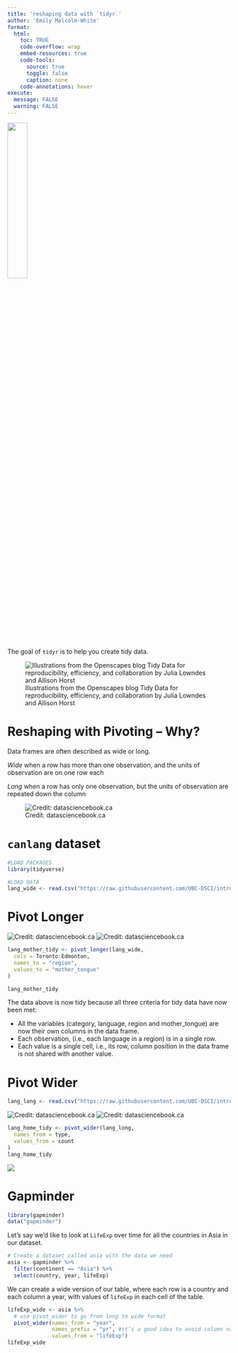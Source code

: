 ```yaml
---
title: 'reshaping data with `tidyr`'
author: 'Emily Malcolm-White'
format:
  html: 
    toc: TRUE
    code-overflow: wrap
    embed-resources: true
    code-tools:
      source: true
      toggle: false
      caption: none
    code-annotations: hover
execute: 
  message: FALSE
  warning: FALSE
---
```


![](https://tidyr.tidyverse.org/logo.png){width=30%}

The goal of `tidyr` is to help you create tidy data. 

![Illustrations from the Openscapes blog Tidy Data for reproducibility, efficiency, and collaboration by Julia Lowndes and Allison Horst](https://cdn.myportfolio.com/45214904-6a61-4e23-98d6-b140f8654a40/85520b8f-4629-4763-8a2a-9ceff27458bf_rw_1920.jpg?h=21007b20ac00cf37318dca645c215453)




# Reshaping with Pivoting -- Why? 

Data frames are often described as wide or long. 

*Wide* when a row has more than one observation, and the units of observation are on one row each

*Long* when a row has only one observation, but the units of observation are repeated down the column

![Credit: datasciencebook.ca](https://github.com/UBC-DSCI/introduction-to-datascience/blob/main/img/wrangling/pivot_functions.001.jpeg?raw=true)

# `canlang` dataset 

```r
#LOAD PACKAGES
library(tidyverse)

#LOAD DATA
lang_wide <- read.csv("https://raw.githubusercontent.com/UBC-DSCI/introduction-to-datascience/master/data/region_lang_top5_cities_wide.csv")
```

# Pivot Longer

![Credit: datasciencebook.ca](https://github.com/UBC-DSCI/introduction-to-datascience/blob/main/img/wrangling/pivot_functions.003.jpeg?raw=true)
![Credit: datasciencebook.ca](https://github.com/UBC-DSCI/introduction-to-datascience/blob/main/img/wrangling/pivot_longer.jpeg?raw=true)

```r
lang_mother_tidy <- pivot_longer(lang_wide,
  cols = Toronto:Edmonton,
  names_to = "region",
  values_to = "mother_tongue"
)

lang_mother_tidy
```

The data above is now tidy because all three criteria for tidy data have now been met:

- All the variables (category, language, region and mother_tongue) are now their own columns in the data frame.
- Each observation, (i.e., each language in a region) is in a single row.
- Each value is a single cell, i.e., its row, column position in the data frame is not shared with another value.

# Pivot Wider

```r
lang_long <- read.csv("https://raw.githubusercontent.com/UBC-DSCI/introduction-to-datascience/master/data/region_lang_top5_cities_long.csv")
```


![Credit: datasciencebook.ca](https://github.com/UBC-DSCI/introduction-to-datascience/blob/main/img/wrangling/pivot_functions.004.jpeg?raw=true)
![Credit: datasciencebook.ca](https://github.com/UBC-DSCI/introduction-to-datascience/blob/main/img/wrangling/pivot_wider.jpeg?raw=true)

```r
lang_home_tidy <- pivot_wider(lang_long,
  names_from = type,
  values_from = count
)
lang_home_tidy
```

![](https://media.tenor.com/jy6WGzwRKlsAAAAC/ross-pivot-friends.gif)

# Gapminder

```r
library(gapminder)
data("gapminder")
```

Let’s say we’d like to look at `LifeExp` over time for all the countries in Asia in our dataset. 

```r
# Create a dataset called asia with the data we need
asia <- gapminder %>% 
  filter(continent == "Asia") %>% 
  select(country, year, lifeExp)
```

We can create a wide version of our table, where each row is a country and each column a year, with values of `lifeExp` in each cell of the table.

```r
lifeExp_wide <- asia %>% 
  # use pivot_wider to go from long to wide format
  pivot_wider(names_from = "year", 
              names_prefix = "yr", #it’s a good idea to avoid column names that start with a number
              values_from = "lifeExp")
lifeExp_wide
```



